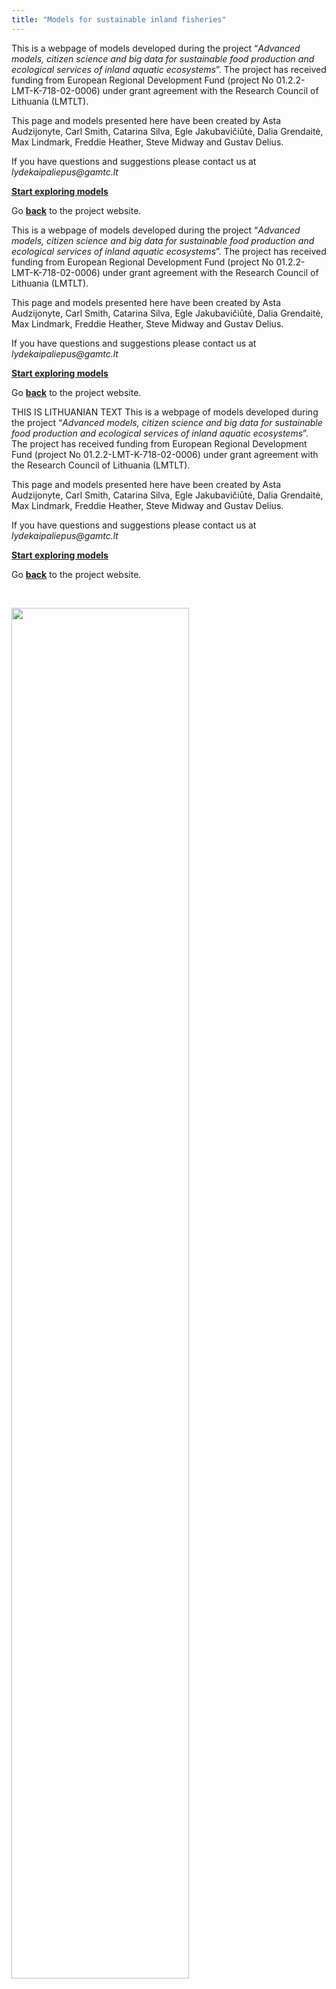 ```yaml
---
title: "Models for sustainable inland fisheries" 
---
```


<!-- NOTE: you must edit this .qmd file  for it to refresh on github pages, edit 3-->

<!-- ENGLISH CONTENT ------------------------------------------------------ -->

::: {.content-visible when-profile="english"}
This is a webpage of models developed during the project "*Advanced models, citizen science and big data for sustainable food production and ecological services of inland aquatic ecosystems*". The project has received funding from European Regional Development Fund (project No 01.2.2-LMT-K-718-02-0006) under grant agreement with the Research Council of Lithuania (LMTLT).

This page and models presented here have been created by Asta Audzijonyte, Carl Smith, Catarina Silva, Egle Jakubavičiūtė, Dalia Grendaitė, Max Lindmark, Freddie Heather, Steve Midway and Gustav Delius.

If you have questions and suggestions please contact us at *lydekaipaliepus\@gamtc.lt*

[**Start exploring models**](/en/models.html)

Go [**back**](https://en.sif.lt) to the project website.
:::


::: {.content-visible when-profile="basic"}
This is a webpage of models developed during the project "*Advanced models, citizen science and big data for sustainable food production and ecological services of inland aquatic ecosystems*". The project has received funding from European Regional Development Fund (project No 01.2.2-LMT-K-718-02-0006) under grant agreement with the Research Council of Lithuania (LMTLT).

This page and models presented here have been created by Asta Audzijonyte, Carl Smith, Catarina Silva, Egle Jakubavičiūtė, Dalia Grendaitė, Max Lindmark, Freddie Heather, Steve Midway and Gustav Delius.

If you have questions and suggestions please contact us at *lydekaipaliepus\@gamtc.lt*

[**Start exploring models**](/en/models.html)

Go [**back**](https://en.sif.lt) to the project website.
:::

<!-- LITHUANIAN CONTENT ---------------------------------------------------- -->

::: {.content-visible when-profile="lithuanian"}


THIS IS LITHUANIAN TEXT
This is a webpage of models developed during the project 
"*Advanced models, citizen science and big data for sustainable food production and ecological services of inland aquatic ecosystems*". 
The project has received funding from European Regional Development Fund (project No 01.2.2-LMT-K-718-02-0006) 
under grant agreement with the Research Council of Lithuania (LMTLT).

This page and models presented here have been created by Asta Audzijonyte, 
Carl Smith, Catarina Silva, Egle Jakubavičiūtė, Dalia Grendaitė, Max Lindmark, 
Freddie Heather, Steve Midway and Gustav Delius.

If you have questions and suggestions please contact us at *lydekaipaliepus\@gamtc.lt*

[**Start exploring models**](./en/models.html)

Go [**back**](https://en.sif.lt) to the project website.

:::



::: grid
<br>

<!-- Logos -->

::: g-col-12
![](images/logos_english.png){fig-align="center" width="75%"}
:::
:::

